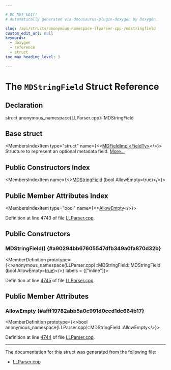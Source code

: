 ```yaml
---

# DO NOT EDIT!
# Automatically generated via docusaurus-plugin-doxygen by Doxygen.

slug: /api/structs/anonymous-namespace-llparser-cpp-/mdstringfield
custom_edit_url: null
keywords:
  - doxygen
  - reference
  - struct
toc_max_heading_level: 3

---
```





# The `MDStringField` Struct Reference

<DoxygenPage pluginConfig={pluginConfig}>



## Declaration

<CodeBlock>struct anonymous_namespace{LLParser.cpp}::MDStringField</CodeBlock>

## Base struct

<MembersIndex>

<MembersIndexItem
  type="struct"
  name={<><a href="/docs/api/structs/anonymous-namespace-llparser-cpp-/mdfieldimpl">MDFieldImpl&lt;FieldTy&gt;</a></>}>
Structure to represent an optional metadata field. <a href="/docs/api/structs/anonymous-namespace-llparser-cpp-/mdfieldimpl/#details">More...</a>
</MembersIndexItem>

</MembersIndex>

## Public Constructors Index

<MembersIndex>

<MembersIndexItem
  name={<><a href="#a90294bb67605547dfb349a0fa870d32b">MDStringField</a> (bool AllowEmpty=true)</>}>
</MembersIndexItem>

</MembersIndex>

## Public Member Attributes Index

<MembersIndex>

<MembersIndexItem
  type="bool"
  name={<><a href="#afff19782abb5a0c991d0ccd1dc664b17">AllowEmpty</a></>}>
</MembersIndexItem>

</MembersIndex>


Definition at line 4743 of file <a href="/docs/api/files/lib/lib/asmparser/llparser-cpp">LLParser.cpp</a>.

<SectionDefinition>

## Public Constructors

### MDStringField() {#a90294bb67605547dfb349a0fa870d32b}

<MemberDefinition
  prototype={<>anonymous&#95;namespace&#123;LLParser.cpp&#125;::MDStringField::MDStringField (bool AllowEmpty=<a href="/docs/api/files/lib/lib/analysis/basicaliasanalysis-cpp/#af6d5cafbdfc5313e65d990120021a3ec">true</a>)</>}
  labels = {["inline"]}>

Definition at line <a href="/docs/api/files/lib/lib/asmparser/llparser-cpp/#l04745">4745</a> of file <a href="/docs/api/files/lib/lib/asmparser/llparser-cpp">LLParser.cpp</a>.
</MemberDefinition>

</SectionDefinition>

<SectionDefinition>

## Public Member Attributes

### AllowEmpty {#afff19782abb5a0c991d0ccd1dc664b17}

<MemberDefinition
  prototype={<>bool anonymous&#95;namespace&#123;LLParser.cpp&#125;::MDStringField::AllowEmpty</>}>

Definition at line <a href="/docs/api/files/lib/lib/asmparser/llparser-cpp/#l04744">4744</a> of file <a href="/docs/api/files/lib/lib/asmparser/llparser-cpp">LLParser.cpp</a>.
</MemberDefinition>

</SectionDefinition>

<hr/>

The documentation for this struct was generated from the following file:

<ul>
<li><a href="/docs/api/files/lib/lib/asmparser/llparser-cpp">LLParser.cpp</a></li>
</ul>

</DoxygenPage>
